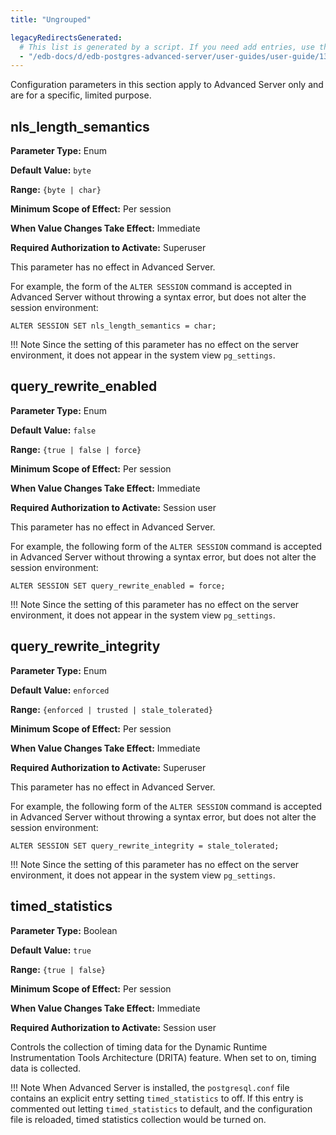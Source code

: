 ```yaml
---
title: "Ungrouped"

legacyRedirectsGenerated:
  # This list is generated by a script. If you need add entries, use the `legacyRedirects` key.
  - "/edb-docs/d/edb-postgres-advanced-server/user-guides/user-guide/13/ungrouped.html"
---
```


<div id="ungrouped" class="registered_link"></div>

Configuration parameters in this section apply to Advanced Server only and are for a specific, limited purpose.

## nls_length_semantics

**Parameter Type:** Enum

**Default Value:** `byte`

**Range:** `{byte | char}`

**Minimum Scope of Effect:** Per session

**When Value Changes Take Effect:** Immediate

**Required Authorization to Activate:** Superuser

This parameter has no effect in Advanced Server.

For example, the form of the `ALTER SESSION` command is accepted in Advanced Server without throwing a syntax error, but does not alter the session environment:

```text
ALTER SESSION SET nls_length_semantics = char;
```

!!! Note
    Since the setting of this parameter has no effect on the server environment, it does not appear in the system view `pg_settings`.

## query_rewrite_enabled

**Parameter Type:** Enum

**Default Value:** `false`

**Range:** `{true | false | force}`

**Minimum Scope of Effect:** Per session

**When Value Changes Take Effect:** Immediate

**Required Authorization to Activate:** Session user

This parameter has no effect in Advanced Server.

For example, the following form of the `ALTER SESSION` command is accepted in Advanced Server without throwing a syntax error, but does not alter the session environment:

```text
ALTER SESSION SET query_rewrite_enabled = force;
```

!!! Note
    Since the setting of this parameter has no effect on the server environment, it does not appear in the system view `pg_settings`.

## query_rewrite_integrity

**Parameter Type:** Enum

**Default Value:** `enforced`

**Range:** `{enforced | trusted | stale_tolerated}`

**Minimum Scope of Effect:** Per session

**When Value Changes Take Effect:** Immediate

**Required Authorization to Activate:** Superuser

This parameter has no effect in Advanced Server.

For example, the following form of the `ALTER SESSION` command is accepted in Advanced Server without throwing a syntax error, but does not alter the session environment:

```text
ALTER SESSION SET query_rewrite_integrity = stale_tolerated;
```

!!! Note
    Since the setting of this parameter has no effect on the server environment, it does not appear in the system view `pg_settings`.

## timed_statistics

**Parameter Type:** Boolean

**Default Value:** `true`

**Range:** `{true | false}`

**Minimum Scope of Effect:** Per session

**When Value Changes Take Effect:** Immediate

**Required Authorization to Activate:** Session user

Controls the collection of timing data for the Dynamic Runtime Instrumentation Tools Architecture (DRITA) feature. When set to on, timing data is collected.

!!! Note
    When Advanced Server is installed, the `postgresql.conf` file contains an explicit entry setting `timed_statistics` to off. If this entry is commented out letting `timed_statistics` to default, and the configuration file is reloaded, timed statistics collection would be turned on.
